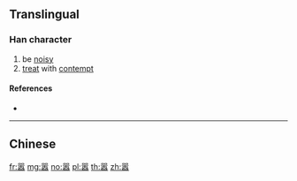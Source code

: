 {{character info/new}}
{{also|囂}}
==Translingual==

===Han character===
{{Han char|rn=30|rad=口|as=15|sn=18|four=|canj=RRMOR|ids=⿳吅页吅}}

# be [[noisy]]
# [[treat]] with [[contempt]]

====References====
* {{Han ref|kx=0213.171|hdz=10700.010|uh=56A3|ud=22179}}

----

==Chinese==
{{zh-see|囂}}

[[fr:嚣]]
[[mg:嚣]]
[[no:嚣]]
[[pl:嚣]]
[[th:嚣]]
[[zh:嚣]]